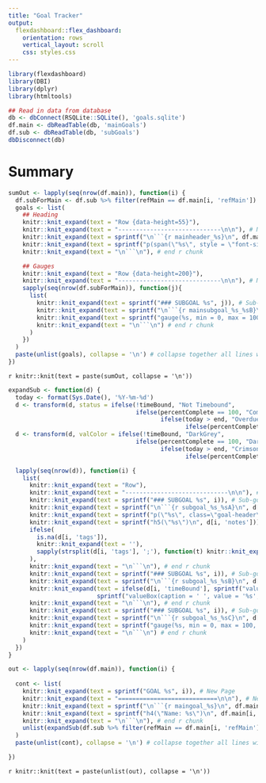 ```yaml
---
title: "Goal Tracker"
output: 
  flexdashboard::flex_dashboard:
    orientation: rows
    vertical_layout: scroll
    css: styles.css
---
```


```r
library(flexdashboard)
library(DBI)
library(dplyr)
library(htmltools)
```

```r
## Read in data from database
db <- dbConnect(RSQLite::SQLite(), 'goals.sqlite')
df.main <- dbReadTable(db, 'mainGoals')
df.sub <- dbReadTable(db, 'subGoals')
dbDisconnect(db)

```


Summary
==========================

```r

sumOut <- lapply(seq(nrow(df.main)), function(i) {
  df.subForMain <- df.sub %>% filter(refMain == df.main[i, 'refMain'])
  goals <- list(
    ## Heading
    knitr::knit_expand(text = "Row {data-height=55}"),
    knitr::knit_expand(text = "-----------------------------\n\n"), # New Row
    knitr::knit_expand(text = sprintf("\n```{r mainheader_%s}\n", df.main[i, 'refMain'])), # start r chunk
    knitr::knit_expand(text = sprintf("p(span(\"%s\", style = \"font-size: 130%%; color: blue;\"), br(), span(\"%s\", style = \"font-size: 85%%;\"))", df.main[i, 'name'], df.main[i, 'notes'])),
    knitr::knit_expand(text = "\n```\n"), # end r chunk

    ## Gauges
    knitr::knit_expand(text = "Row {data-height=200}"),
    knitr::knit_expand(text = "-----------------------------\n\n"), # New Row
    sapply(seq(nrow(df.subForMain)), function(j){
      list(
        knitr::knit_expand(text = sprintf("### SUBGOAL %s", j)), # Sub-goal gauge header
        knitr::knit_expand(text = sprintf("\n```{r mainsubgoal_%s_%sB}\n", df.subForMain[j, 'refMain'], df.subForMain[j, 'refSub'])), # start r chunk
        knitr::knit_expand(text = sprintf("gauge(%s, min = 0, max = 100, symbol = '%%', gaugeSectors(success = c(80, 100), warning = c(40, 79), danger = c(0, 39)))", df.subForMain[j, 'percentComplete'])), # Gauge showing progress
        knitr::knit_expand(text = "\n```\n") # end r chunk
      )
    })
  )
  paste(unlist(goals), collapse = '\n') # collapse together all lines with newline separator
})

```

`r knitr::knit(text = paste(sumOut, collapse = '\n'))`


```r

expandSub <- function(d) {
  today <- format(Sys.Date(), '%Y-%m-%d')
  d <- transform(d, status = ifelse(!timeBound, "Not Timebound",
                                    ifelse(percentComplete == 100, "Completed",
                                           ifelse(today > end, "Overdue",
                                                  ifelse(percentComplete == 0, "Not Started", "Ongoing")))))
  d <- transform(d, valColor = ifelse(!timeBound, "DarkGrey",
                                    ifelse(percentComplete == 100, "DarkGreen",
                                           ifelse(today > end, "Crimson",
                                                  ifelse(percentComplete == 0, "CornflowerBlue", "LightGreen")))))

  lapply(seq(nrow(d)), function(i) {
    list(
      knitr::knit_expand(text = "Row"),
      knitr::knit_expand(text = "-----------------------------\n\n"), # New Row
      knitr::knit_expand(text = sprintf("### SUBGOAL %s", i)), # Sub-goal textbox header
      knitr::knit_expand(text = sprintf("\n```{r subgoal_%s_%sA}\n", d[i, 'refMain'], d[i, 'refSub'])), # start r chunk
      knitr::knit_expand(text = sprintf("p(\"%s\", class=\"goal-header\")\n", d[i, 'name'])), # Sub-goal Name
      knitr::knit_expand(text = sprintf("h5(\"%s\")\n", d[i, 'notes'])), # Sub-goal Notes
      ifelse(
        is.na(d[i, 'tags']),
        knitr::knit_expand(text = ''),
        sapply(strsplit(d[i, 'tags'], ';'), function(t) knitr::knit_expand(text = sprintf("a(class = \"label label-%s\", \"%s\")", t, t)))
      ),
      knitr::knit_expand(text = "\n```\n"), # end r chunk
      knitr::knit_expand(text = sprintf("### SUBGOAL %s", i)), # Sub-goal valuebox header
      knitr::knit_expand(text = sprintf("\n```{r subgoal_%s_%sB}\n", d[i, 'refMain'], d[i, 'refSub'])), # start r chunk
      knitr::knit_expand(text = ifelse(d[i, 'timeBound'], sprintf("valueBox(caption = '%s<br>%s', value = '%s', icon = 'fa-calendar', color = '%s')", d[i, 'start'], d[i, 'end'], d[i, 'status'], d[i, 'valColor']),
                         sprintf("valueBox(caption = ' ', value = '%s', icon = 'fa-calendar', color = '%s')", d[i, 'status'], d[i, 'valColor']))), # Valuebox
      knitr::knit_expand(text = "\n```\n"), # end r chunk
      knitr::knit_expand(text = sprintf("### SUBGOAL %s", i)), # Sub-goal gauge header
      knitr::knit_expand(text = sprintf("\n```{r subgoal_%s_%sC}\n", d[i, 'refMain'], d[i, 'refSub'])), # start r chunk
      knitr::knit_expand(text = sprintf("gauge(%s, min = 0, max = 100, symbol = '%%', gaugeSectors(success = c(80, 100), warning = c(40, 79), danger = c(0, 39)))", d[i, 'percentComplete'])), # Goal Name
      knitr::knit_expand(text = "\n```\n") # end r chunk
    )
  })
}

out <- lapply(seq(nrow(df.main)), function(i) {
  
  cont <- list(
    knitr::knit_expand(text = sprintf("GOAL %s", i)), # New Page
    knitr::knit_expand(text = "============================\n\n"), # New Page
    knitr::knit_expand(text = sprintf("\n```{r maingoal_%s}\n", df.main[i, 'refMain'])), # start r chunk
    knitr::knit_expand(text = sprintf("h4(\"Name: %s\")\n", df.main[i, 'name'])), # Goal Name
    knitr::knit_expand(text = "\n```\n"), # end r chunk
    unlist(expandSub(df.sub %>% filter(refMain == df.main[i, 'refMain'])))
  )
  paste(unlist(cont), collapse = '\n') # collapse together all lines with newline separator

})

```

`r knitr::knit(text = paste(unlist(out), collapse = '\n'))`
